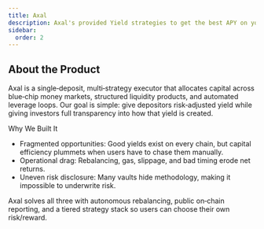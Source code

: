 ```yaml
---
title: Axal
description: Axal's provided Yield strategies to get the best APY on your crypto.
sidebar:
  order: 2
---
```



## About the Product

Axal is a single‑deposit, multi‑strategy executor that allocates capital across blue‑chip money markets, structured liquidity products, and automated leverage loops. Our goal is simple: give depositors risk‑adjusted yield while giving investors full transparency into how that yield is created.

Why We Built It
- Fragmented opportunities:  Good yields exist on every chain, but capital efficiency plummets when users have to chase them manually.
- Operational drag: Rebalancing, gas, slippage, and bad timing erode net returns.
- Uneven risk disclosure: Many vaults hide methodology, making it impossible to underwrite risk.

Axal solves all three with autonomous rebalancing, public on‑chain reporting, and a tiered strategy stack so users can choose their own risk/reward.



